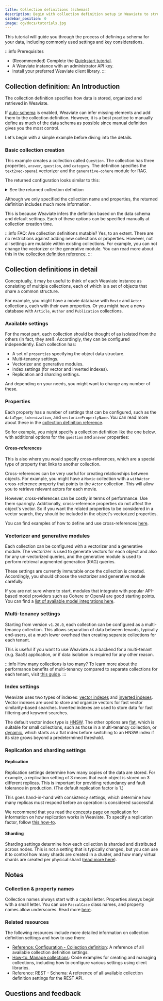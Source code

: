 ```yaml
---
title: Collection definitions (schemas)
description: Begin with collection definition setup in Weaviate to structure your data effectively.
sidebar_position: 0
image: og/docs/tutorials.jpg
---
```



This tutorial will guide you through the process of defining a schema for your data, including commonly used settings and key considerations.

:::info Prerequisites
- (Recommended) Complete the [Quickstart tutorial](/docs/weaviate/quickstart).
- A Weaviate instance with an administrator API key.
- Install your preferred Weaviate client library.
:::

## Collection definition: An Introduction

The collection definition specifies how data is stored, organized and retrieved in Weaviate.

If [auto-schema](/docs/weaviate/config-refs/schema#auto-schema) is enabled, Weaviate can infer missing elements and add them to the collection definition. However, it is a best practice to manually define as much of the data schema as possible since manual definition gives you the most control.

Let's begin with a simple example before diving into the details.

### Basic collection creation

This example creates a collection called `Question`. The collection has three properties, `answer`, `question`, and `category`. The definition specifies the `text2vec-openai` vectorizer and the `generative-cohere` module for RAG.


<CodeCreateSchema />

The returned configuration looks similar to this:

<details>
  <summary>See the returned collection definition</summary>

```json
{
    "classes": [
        {
            "class": "Question",
            "description": "Information from a Jeopardy! question",
            "invertedIndexConfig": {
                "bm25": {
                    "b": 0.75,
                    "k1": 1.2
                },
                "cleanupIntervalSeconds": 60,
                "stopwords": {
                    "additions": null,
                    "preset": "en",
                    "removals": null
                }
            },
            "moduleConfig": {
                "text2vec-openai": {
                    "model": "ada",
                    "modelVersion": "002",
                    "type": "text",
                    "vectorizeClassName": true
                }
            },
            "properties": [
                {
                    "dataType": [
                        "text"
                    ],
                    "description": "The question",
                    "moduleConfig": {
                        "text2vec-openai": {
                            "skip": false,
                            "vectorizePropertyName": false
                        }
                    },
                    "name": "question",
                    "tokenization": "word"
                },
                {
                    "dataType": [
                        "text"
                    ],
                    "description": "The answer",
                    "moduleConfig": {
                        "text2vec-openai": {
                            "skip": false,
                            "vectorizePropertyName": false
                        }
                    },
                    "name": "answer",
                    "tokenization": "word"
                },
                {
                    "dataType": [
                        "text"
                    ],
                    "description": "The category",
                    "moduleConfig": {
                        "text2vec-openai": {
                            "skip": false,
                            "vectorizePropertyName": false
                        }
                    },
                    "name": "category",
                    "tokenization": "word"
                }
            ],
            "replicationConfig": {
                "factor": 1
            },
            "shardingConfig": {
                "virtualPerPhysical": 128,
                "desiredCount": 1,
                "actualCount": 1,
                "desiredVirtualCount": 128,
                "actualVirtualCount": 128,
                "key": "_id",
                "strategy": "hash",
                "function": "murmur3"
            },
            "vectorIndexConfig": {
                "skip": false,
                "cleanupIntervalSeconds": 300,
                "maxConnections": 32,
                "efConstruction": 128,
                "ef": -1,
                "dynamicEfMin": 100,
                "dynamicEfMax": 500,
                "dynamicEfFactor": 8,
                "vectorCacheMaxObjects": 1000000000000,
                "flatSearchCutoff": 40000,
                "distance": "cosine"
            },
            "vectorIndexType": "hnsw",
            "vectorizer": "text2vec-openai"
        }
    ]
}
```

</details>

Although we only specified the collection name and properties, the returned definition includes much more information.

This is because Weaviate infers the definition based on the data schema and default settings. Each of these options can be specified manually at collection creation time.

:::info FAQ: Are collection definitions mutable?
Yes, to an extent. There are no restrictions against adding new collections or properties. However, not all settings are mutable within existing collections. For example, you can not change the vectorizer or the generative module. You can read more about this in the [collection definition reference](/docs/weaviate/config-refs/schema#mutability).
:::

## Collection definitions in detail

Conceptually, it may be useful to think of each Weaviate instance as consisting of multiple collections, each of which is a set of objects that share a common structure.

For example, you might have a movie database with `Movie` and `Actor` collections, each with their own properties. Or you might have a news database with `Article`, `Author` and `Publication` collections.

### Available settings

For the most part, each collection should be thought of as isolated from the others (in fact, they are!). Accordingly, they can be configured independently. Each collection has:
- A set of `properties` specifying the object data structure.
- Multi-tenancy settings.
- Vectorizer and generative modules.
- Index settings (for vector and inverted indexes).
- Replication and sharding settings.

And depending on your needs, you might want to change any number of these.

### Properties

Each property has a number of settings that can be configured, such as the `dataType`, `tokenization`, and `vectorizePropertyName`. You can read more about these in the [collection definition reference](/docs/weaviate/config-refs/schema#properties).

So for example, you might specify a collection definition like the one below, with additional options for the `question` and `answer` properties:


<SchemaWithPropertyOptions />

#### Cross-references


<CrossReferencePerformanceNote />

This is also where you would specify cross-references, which are a special type of property that links to another collection.

Cross-references can be very useful for creating relationships between objects. For example, you might have a `Movie` collection with a `withActor` cross-reference property that points to the `Actor` collection. This will allow you to retrieve relevant actors for each movie.

However, cross-references can be costly in terms of performance. Use them sparingly. Additionally, cross-reference properties do not affect the object's vector. So if you want the related properties to be considered in a vector search, they should be included in the object's vectorized properties.

You can find examples of how to define and use cross-references [here](/docs/weaviate/manage-collections/cross-references).

### Vectorizer and generative modules

Each collection can be configured with a vectorizer and a generative module. The vectorizer is used to generate vectors for each object and also for any un-vectorized queries, and the generative module is used to perform retrieval augmented generation (RAG) queries.

These settings are currently immutable once the collection is created. Accordingly, you should choose the vectorizer and generative module carefully.

If you are not sure where to start, modules that integrate with popular API-based model providers such as Cohere or OpenAI are good starting points. You can find a [list of available model integrations here](/docs/weaviate/model-providers).

### Multi-tenancy settings

Starting from version `v1.20.0`, each collection can be configured as a multi-tenancy collection. This allows separation of data between tenants, typically end-users, at a much lower overhead than creating separate collections for each tenant.

This is useful if you want to use Weaviate as a backend for a multi-tenant (e.g. SaaS) application, or if data isolation is required for any other reason.

:::info How many collections is too many?
To learn more about the performance benefits of multi-tenancy compared to separate collections for each tenant, visit [this guide](/docs/weaviate/starter-guides/managing-collections/collections-scaling-limits).
:::


<SchemaWithMT />

### Index settings

Weaviate uses two types of indexes: [vector indexes](/docs/weaviate/concepts/indexing/vector-index.md) and [inverted indexes](/docs/weaviate/concepts/indexing/inverted-index.md). Vector indexes are used to store and organize vectors for fast vector similarity-based searches. Inverted indexes are used to store data for fast filtering and keyword searches.

The default vector index type is [HNSW](/docs/weaviate/concepts/vector-index#hierarchical-navigable-small-world-hnsw-index). The other options are [flat](/docs/weaviate/concepts/vector-index#flat-index), which is suitable for small collections, such as those in a multi-tenancy collection, or [dynamic](/docs/weaviate/concepts/vector-index#dynamic-index), which starts as a flat index before switching to an HNSW index if its size grows beyond a predetermined threshold.


<SchemaWithIndexSettings />

### Replication and sharding settings

#### Replication

Replication settings determine how many copies of the data are stored. For example, a replication setting of 3 means that each object is stored on 3 different replicas. This is important for providing redundancy and fault tolerance in production. (The default replication factor is 1.)

This goes hand-in-hand with consistency settings, which determine how many replicas must respond before an operation is considered successful.

We recommend that you read the [concepts page on replication](/docs/weaviate/concepts/replication-architecture) for information on how replication works in Weaviate. To specify a replication factor, follow [this how-to](../../manage-collections/multi-node-setup.mdx#replication-settings).

#### Sharding

Sharding settings determine how each collection is sharded and distributed across nodes. This is not a setting that is typically changed, but you can use it to control how many shards are created in a cluster, and how many virtual shards are created per physical shard ([read more here](/docs/weaviate/config-refs/schema#shardingconfig)).

## Notes

### Collection & property names

Collection names always start with a capital letter. Properties always begin with a small letter. You can use `PascalCase` class names, and property names allow underscores. Read more [here](/docs/weaviate/config-refs/schema).

### Related resources

The following resources include more detailed information on collection definition settings and how to use them:

- [Reference: Configuration - Collection definition](/docs/weaviate/config-refs/schema): A reference of all available collection definition settings.
- [How-to: Manage collections](../managing-collections/index.mdx): Code examples for creating and managing collections, including how to configure various settings using client libraries.
- <SkipLink href="/docs/weaviate/api/rest#tag/schema">Reference: REST - Schema</SkipLink>: A reference of all available collection definition settings for the REST API.

## Questions and feedback


<DocsFeedback/>
